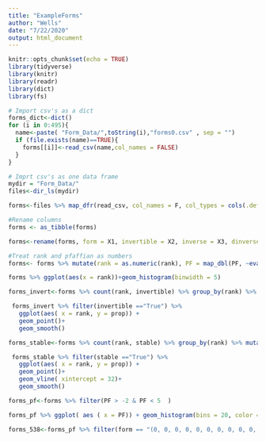 ```yaml
---
title: "ExampleForms"
author: "Wells"
date: "7/22/2020"
output: html_document
---
```


```r
knitr::opts_chunk$set(echo = TRUE)
library(tidyverse)
library(knitr)
library(readr)
library(dict)
library(fs)
```


```r
# Import csv's as a dict
forms_dict<-dict()
for (i in 0:495){
  name<-paste( "Form_Data/",toString(i),"forms0.csv" , sep = "")
  if (file.exists(name)==TRUE){
    forms[[i]]<-read_csv(name,col_names = FALSE)
  }
}
```

```r
# Imprt csv's as one data frame
mydir = "Form_Data/"
files<-dir_ls(mydir)

forms<-files %>% map_dfr(read_csv, col_names = F, col_types = cols(.default = "c"))


```

```r
#Rename columns
forms <- as_tibble(forms)

forms<-rename(forms, form = X1, invertible = X2, inverse = X3, dinverse = X4, rank = X5,rank_diff = X6, PF = X7, stable = X8)

```

```r
#Treat rank and pfaffian as numbers
forms<- forms %>% mutate(rank = as.numeric(rank), PF = map_dbl(PF, ~eval(parse(text = .x))))

```

```r
forms %>% ggplot(aes(x = rank))+geom_histogram(binwidth = 5)
```

```r
forms_invert<-forms %>% count(rank, invertible) %>% group_by(rank) %>% mutate(prop = n/ sum(n))

 forms_invert %>% filter(invertible =="True") %>% 
   ggplot(aes( x = rank, y = prop)) +
   geom_point()+
   geom_smooth()

```

```r
forms_stable<-forms %>% count(rank, stable) %>% group_by(rank) %>% mutate(prop = n/ sum(n))

 forms_stable %>% filter(stable =="True") %>% 
   ggplot(aes( x = rank, y = prop)) +
   geom_point()+
   geom_vline( xintercept = 32)+
   geom_smooth()

```


```r
forms_pf<-forms %>% filter(PF > -2 & PF < 5  )

forms_pf %>% ggplot( aes ( x = PF)) + geom_histogram(bins = 20, color = "white")
```

```r
forms_538<-forms_pf %>% filter(form == "(0, 0, 0, 0, 0, 0, 0, 0, 0, 0, 0, 0, 0, 0, 0, 0, 0, 0, 0, 0, 0, 0, 0, 0, 0, 0, 0, 0, 0, 0, 0, 0, 0, 0, 0, 0, 0, 0, 0, 0, 0, 0, 0, 0, 0, 0, 0, 0, 0, 0, 0, 0, 0, 0, 0, 0, 0, 0, 0, 0, 0, 0, 0, 0, 0, 0, 0, 0, 0, 0, 0, 0, 0, 0, 0, 0, 0, 0, 0, 0, 0, 0, 0, 0, 0, 0, 0, 0, 0, 0, 0, 0, 0, 0, 0, 0, 0, 0, 0, 0, 0, 0, 0, 0, 0, 0, 0, 0, 0, 0, 0, 0, 0, 0, 0, 0, 0, 0, 0, 0, 0, 0, 0, 0, 0, 0, 0, 0, 0, 0, 0, 0, 0, 0, 0, 0, 0, 0, 0, 0, 0, 0, 0, 0, 0, 0, 0, 0, 0, 0, 0, 0, 0, 0, 0, 0, 0, 0, 0, 0, 0, 0, 0, 0, 0, 0, 0, 0, 0, 0, 0, 0, 0, 0, 0, 0, 0, 0, 0, 0, 0, 0, 0, 0, 0, 0, 0, 0, 0, 0, 0, 0, 0, 0, 0, 0, 0, 0, 0, 0, 0, 0, 0, 0, 0, 0, 0, 0, 0, 0, 0, 0, 0, 0, 0, 0, 0, 0, 0, 0, 0, 0, 0, 0, 0, 0, 0, 0, 0, 0, 0, 0, 0, 0, 0, 0, 0, 0, 0, 0, 0, 0, 0, 0, 0, 0, 0, 0, 0, 0, 0, 0, 0, 0, 0, 0, 0, 0, 0, 0, 0, 0, 0, 0, 0, 0, 0, 0, 0, 0, 0, 0, 0, 0, 0, 0, 0, 0, 0, 0, 0, 0, 0, 0, 0, 0, 0, 0, 0, 0, 0, 0, 0, 0, 0, 0, 0, 0, 0, 0, 0, 0, 0, 0, 0, 0, 0, 0, 0, 0, 0, 0, 0, 0, 0, 0, 0, 0, 0, 0, 0, 0, 0, 0, 0, 0, 0, 0, 0, 0, 0, 0, 0, 0, 0, 0, 0, 0, 0, 0, 0, 0, 0, 0, 0, 0, 0, 0, 0, 0, 0, 0, 0, 0, 0, 0, 0, 0, 0, 0, 0, 0, 0, 0, 0, 0, 0, 0, 0, 0, 0, 0, 0, 0, 0, 0, 0, 0, 0, 0, 0, 0, 0, 0, 0, 0, 0, 0, 0, 0, 0, 0, 0, 0, 0, 0, 0, 0, 0, 0, 0, 0, 0, 0, 0, 0, 0, 0, 0, 0, 0, 0, 0, 0, 0, 0, 0, 0, 0, 0, 0, 0, 0, 0, 0, 0, 0, 0, 0, 0, 0, 0, 0, 0, 0, 0, 0, 0, 0, 0, 0, 0, 0, 0, 0, 0, 0, 0, 0, 0, 0, 0, 0, 0, 0, 0, 0, 0, 0, 0, 0, 0, 0, 0, 0, 0, 0, 0, 0, 0, 0, 0, 0, 0, 0, 0, 0, 0, 0, 0, 0, 0, 0, 0, 0, 0, 0, 0, 0, 0, 0, 0, 0, 0, 0)")
```

